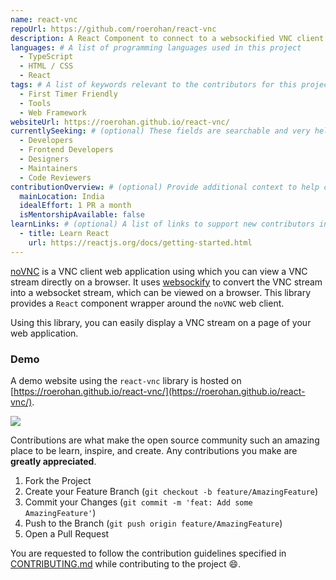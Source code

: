 ```yaml
---
name: react-vnc
repoUrl: https://github.com/roerohan/react-vnc
description: A React Component to connect to a websockified VNC client using noVNC.
languages: # A list of programming languages used in this project
  - TypeScript
  - HTML / CSS
  - React
tags: # A list of keywords relevant to the contributors for this project
  - First Timer Friendly
  - Tools
  - Web Framework
websiteUrl: https://roerohan.github.io/react-vnc/
currentlySeeking: # (optional) These fields are searchable and very helpful for contributors to match well with your project
  - Developers
  - Frontend Developers
  - Designers
  - Maintainers
  - Code Reviewers
contributionOverview: # (optional) Provide additional context to help contributors match well with your project
  mainLocation: India
  idealEffort: 1 PR a month
  isMentorshipAvailable: false
learnLinks: # (optional) A list of links to support new contributors in learning about your project and tech stack and culture / community
  - title: Learn React
    url: https://reactjs.org/docs/getting-started.html
---
```


<!-- Divide your content into sections using our handy shortcodes. Each section is optional -->

<Overview>

[noVNC](https://github.com/novnc/noVNC) is a VNC client web application using which you can view a VNC stream directly on a browser. It uses [websockify](https://github.com/novnc/websockify) to convert the VNC stream into a websocket stream, which can be viewed on a browser. This library provides a `React` component wrapper around the `noVNC` web client.

Using this library, you can easily display a VNC stream on a page of your web application.


### Demo

A demo website using the `react-vnc` library is hosted on [https://roerohan.github.io/react-vnc/](https://roerohan.github.io/react-vnc/).

<img src="https://raw.githubusercontent.com/roerohan/react-vnc/main/public/demo.png"></img>

</Overview>
<Contributing>

Contributions are what make the open source community such an amazing place to be learn, inspire, and create. Any contributions you make are **greatly appreciated**.

1. Fork the Project
2. Create your Feature Branch (`git checkout -b feature/AmazingFeature`)
3. Commit your Changes (`git commit -m 'feat: Add some AmazingFeature'`)
4. Push to the Branch (`git push origin feature/AmazingFeature`)
5. Open a Pull Request

You are requested to follow the contribution guidelines specified in [CONTRIBUTING.md](https://github.com/roerohan/react-vnc/blob/master/CONTRIBUTING.md) while contributing to the project :smile:.

</Contributing>